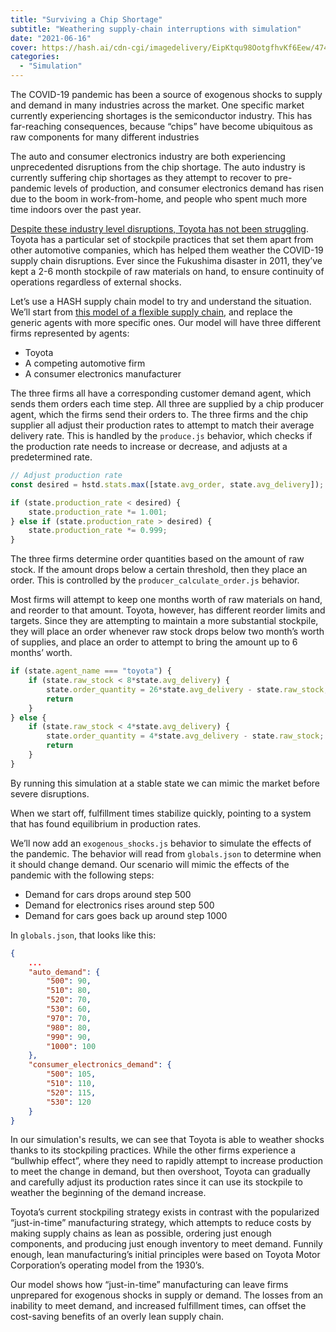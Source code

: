 ```yaml
---
title: "Surviving a Chip Shortage"
subtitle: "Weathering supply-chain interruptions with simulation"
date: "2021-06-16"
cover: https://hash.ai/cdn-cgi/imagedelivery/EipKtqu98OotgfhvKf6Eew/4741a400-0cf1-4a95-bdae-163d9def4d00/public
categories: 
  - "Simulation"
---
```


The COVID-19 pandemic has been a source of exogenous shocks to supply and demand in many industries across the market. One specific market currently experiencing shortages is the semiconductor industry. This has far-reaching consequences, because “chips” have become ubiquitous as raw components for many different industries

The auto and consumer electronics industry are both experiencing unprecedented disruptions from the chip shortage. The auto industry is currently suffering chip shortages as they attempt to recover to pre-pandemic levels of production, and consumer electronics demand has risen due to the boom in work-from-home, and people who spent much more time indoors over the past year.

[Despite these industry level disruptions, Toyota has not been struggling](https://www.bloomberg.com/news/articles/2021-04-07/how-toyota-s-supply-chain-helped-it-weather-the-chip-shortage). Toyota has a particular set of stockpile practices that set them apart from other automotive companies, which has helped them weather the COVID-19 supply chain disruptions. Ever since the Fukushima disaster in 2011, they’ve kept a 2-6 month stockpile of raw materials on hand, to ensure continuity of operations regardless of external shocks.

Let’s use a HASH supply chain model to try and understand the situation. We’ll start from [this model of a flexible supply chain](https://simulation.hash.ai/@hash/flexible-supply-chain), and replace the generic agents with more specific ones. Our model will have three different firms represented by agents:

- Toyota
- A competing automotive firm
- A consumer electronics manufacturer

The three firms all have a corresponding customer demand agent, which sends them orders each time step. All three are supplied by a chip producer agent, which the firms send their orders to. The three firms and the chip supplier all adjust their production rates to attempt to match their average delivery rate. This is handled by the `produce.js` behavior, which checks if the production rate needs to increase or decrease, and adjusts at a predetermined rate.

```javascript
// Adjust production rate
const desired = hstd.stats.max([state.avg_order, state.avg_delivery]);

if (state.production_rate < desired) {
    state.production_rate *= 1.001;
} else if (state.production_rate > desired) {
    state.production_rate *= 0.999;
}
```

The three firms determine order quantities based on the amount of raw stock. If the amount drops below a certain threshold, then they place an order. This is controlled by the `producer_calculate_order.js` behavior.

Most firms will attempt to keep one months worth of raw materials on hand, and reorder to that amount. Toyota, however, has different reorder limits and targets. Since they are attempting to maintain a more substantial stockpile, they will place an order whenever raw stock drops below two month’s worth of supplies, and place an order to attempt to bring the amount up to 6 months’ worth.

```javascript
if (state.agent_name === "toyota") {
    if (state.raw_stock < 8*state.avg_delivery) {
        state.order_quantity = 26*state.avg_delivery - state.raw_stock;
        return
    }
} else {
    if (state.raw_stock < 4*state.avg_delivery) {
        state.order_quantity = 4*state.avg_delivery - state.raw_stock;
        return
    }
}
```

By running this simulation at a stable state we can mimic the market before severe disruptions.

When we start off, fulfillment times stabilize quickly, pointing to a system that has found equilibrium in production rates.

We’ll now add an `exogenous_shocks.js` behavior to simulate the effects of the pandemic. The behavior will read from `globals.json` to determine when it should change demand. Our scenario will mimic the effects of the pandemic with the following steps:

- Demand for cars drops around step 500
- Demand for electronics rises around step 500
- Demand for cars goes back up around step 1000

In `globals.json`, that looks like this:

```json
{
    ...
    "auto_demand": {
        "500": 90,
        "510": 80,
        "520": 70,
        "530": 60,
        "970": 70,
        "980": 80,
        "990": 90,
        "1000": 100
    },
    "consumer_electronics_demand": {
        "500": 105,
        "510": 110,
        "520": 115,
        "530": 120
    }
}
```

In our simulation's results, we can see that Toyota is able to weather shocks thanks to its stockpiling practices. While the other firms experience a “bullwhip effect”, where they need to rapidly attempt to increase production to meet the change in demand, but then overshoot, Toyota can gradually and carefully adjust its production rates since it can use its stockpile to weather the beginning of the demand increase.

Toyota’s current stockpiling strategy exists in contrast with the popularized “just-in-time” manufacturing strategy, which attempts to reduce costs by making supply chains as lean as possible, ordering just enough components, and producing just enough inventory to meet demand. Funnily enough, lean manufacturing’s initial principles were based on Toyota Motor Corporation’s operating model from the 1930’s.

Our model shows how “just-in-time” manufacturing can leave firms unprepared for exogenous shocks in supply or demand. The losses from an inability to meet demand, and increased fulfillment times, can offset the cost-saving benefits of an overly lean supply chain.
